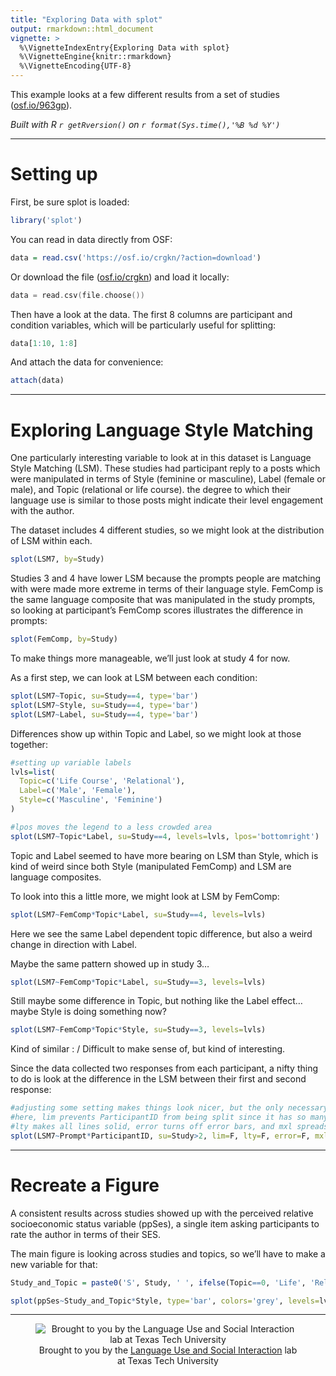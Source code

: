 ```yaml
---
title: "Exploring Data with splot"
output: rmarkdown::html_document
vignette: >
  %\VignetteIndexEntry{Exploring Data with splot}
  %\VignetteEngine{knitr::rmarkdown}
  %\VignetteEncoding{UTF-8}
---
```


This example looks at a few different results from a set of studies ([osf.io/963gp](https://osf.io/963gp/)).

*Built with R 
`r getRversion()`
on 
`r format(Sys.time(),'%B %d %Y')`*

***
# Setting up

First, be sure splot is loaded:
```r
library('splot')
```

You can read in data directly from OSF:
```r
data = read.csv('https://osf.io/crgkn/?action=download')
```

Or download the file ([osf.io/crgkn](https://osf.io/crgkn/?action=download)) and load it locally:
```c
data = read.csv(file.choose())
```

Then have a look at the data. The first 8 columns are participant and condition variables, which will be particularly useful for splitting:
```r
data[1:10, 1:8]
```

And attach the data for convenience:
```r
attach(data)
```


***
# Exploring Language Style Matching

One particularly interesting variable to look at in this dataset is Language Style Matching (LSM). These studies had participant reply to a posts which were manipulated in terms of Style (feminine or masculine), Label (female or male), and Topic (relational or life course). the degree to which their language use is similar to those posts might indicate their level engagement with the author.


The dataset includes 4 different studies, so we might look at the distribution of LSM within each.
```r
splot(LSM7, by=Study)
```


Studies 3 and 4 have lower LSM because the prompts people are matching with were made more extreme in terms of their language style.
FemComp is the same language composite that was manipulated in the study prompts, so looking at participant's FemComp scores illustrates the difference in prompts:
```r
splot(FemComp, by=Study)
```


To make things more manageable, we'll just look at study 4 for now.

As a first step, we can look at LSM between each condition:
```r
splot(LSM7~Topic, su=Study==4, type='bar')
splot(LSM7~Style, su=Study==4, type='bar')
splot(LSM7~Label, su=Study==4, type='bar')
```


Differences show up within Topic and Label, so we might look at those together:
```r
#setting up variable labels
lvls=list(
  Topic=c('Life Course', 'Relational'),
  Label=c('Male', 'Female'),
  Style=c('Masculine', 'Feminine')
)

#lpos moves the legend to a less crowded area
splot(LSM7~Topic*Label, su=Study==4, levels=lvls, lpos='bottomright')
```


Topic and Label seemed to have more bearing on LSM than Style, which is kind of weird since both Style (manipulated FemComp) and LSM are language composites.

To look into this a little more, we might look at LSM by FemComp:
```r
splot(LSM7~FemComp*Topic*Label, su=Study==4, levels=lvls)
```


Here we see the same Label dependent topic difference, but also a weird change in direction with Label.

Maybe the same pattern showed up in study 3...
```r
splot(LSM7~FemComp*Topic*Label, su=Study==3, levels=lvls)
```


Still maybe some difference in Topic, but nothing like the Label effect... maybe Style is doing something now?
```r
splot(LSM7~FemComp*Topic*Style, su=Study==3, levels=lvls)
```

Kind of similar : /
Difficult to make sense of, but kind of interesting.



Since the data collected two responses from each participant, a nifty thing to do is look at the difference in the LSM between their first and second response:
```r
#adjusting some setting makes things look nicer, but the only necessary extra one is lim.
#here, lim prevents ParticipantID from being split since it has so many levels,
#lty makes all lines solid, error turns off error bars, and mxl spreads the x labels apart more.
splot(LSM7~Prompt*ParticipantID, su=Study>2, lim=F, lty=F, error=F, mxl=c(1,2))
```


***
# Recreate a Figure

A consistent results across studies showed up with the perceived relative socioeconomic status variable (ppSes), a single item asking participants to rate the author in terms of their SES.

The main figure is looking across studies and topics, so we'll have to make a new variable for that:
```r
Study_and_Topic = paste0('S', Study, ' ', ifelse(Topic==0, 'Life', 'Relational'))

splot(ppSes~Study_and_Topic*Style, type='bar', colors='grey', levels=lvls)
```

***
<div style='text-align:center'>
![Brought to you by the [Language Use and Social Interaction](http://www.depts.ttu.edu/psy/lusi/resources.php) lab at Texas Tech University](http://www.depts.ttu.edu/psy/lusi/files/lusi.jpg)
</div>